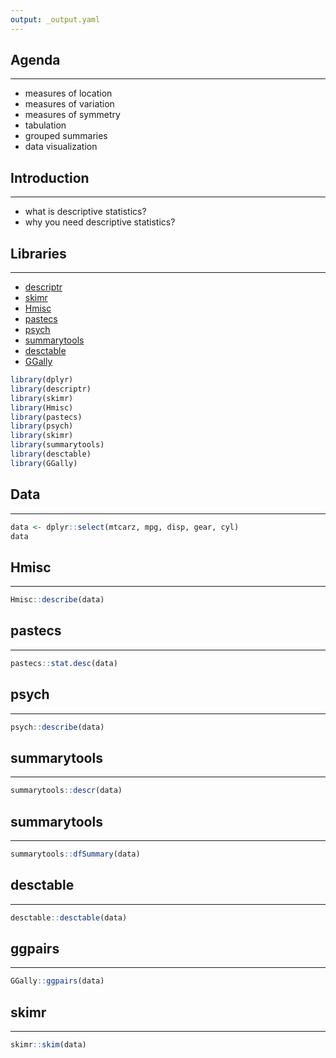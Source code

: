 ```yaml
---
output: _output.yaml
---
```


## {data-background="pipes.png"}

## Agenda

<hr>

- measures of location
- measures of variation
- measures of symmetry
- tabulation
- grouped summaries
- data visualization

## Introduction

<hr>

- what is descriptive statistics?
- why you need descriptive statistics?

## Libraries

<hr>

- [descriptr](https://descriptr.rsquaredacademy.com)
- [skimr](https://github.com/ropensci/skimr)
- [Hmisc](https://cran.r-project.org/package=Hmisc)
- [pastecs](https://cran.r-project.org/package=pastecs)
- [psych](https://cran.r-project.org/package=psych)
- [summarytools](https://cran.r-project.org/package=summarytools)
- [desctable](https://cran.r-project.org/package=desctable)
- [GGally](http://ggobi.github.io/ggally/)

```r
library(dplyr)
library(descriptr)
library(skimr)
library(Hmisc)
library(pastecs)
library(psych)
library(skimr)
library(summarytools)
library(desctable)
library(GGally)
```

## Data

<hr> 

```r
data <- dplyr::select(mtcarz, mpg, disp, gear, cyl)
data
```

## Hmisc

<hr>

```r
Hmisc::describe(data)
```

## pastecs

<hr>

```r
pastecs::stat.desc(data)
```

## psych

<hr>

```r
psych::describe(data)
```

## summarytools

<hr>

```r
summarytools::descr(data)
```

## summarytools

<hr>

```r
summarytools::dfSummary(data)
```

## desctable

<hr>

```r
desctable::desctable(data)
```

## ggpairs

<hr>

```r
GGally::ggpairs(data)
```

## skimr

<hr>

```r
skimr::skim(data)
```

## {data-background="thankyou.png"}

